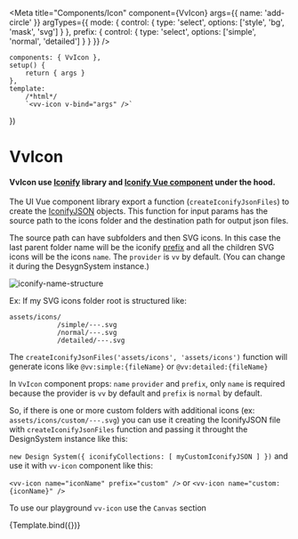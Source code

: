 
<Meta
	title="Components/Icon"
	component={VvIcon}
	args={{
		name: 'add-circle'
	}}
	argTypes={{
		mode: {
			control: {
				type: 'select',
				options: ['style', 'bg', 'mask', 'svg']
			}
		},
		prefix: {
			control: {
				type: 'select',
				options: ['simple', 'normal', 'detailed']
			}
		}
	}}
/>

	components: { VvIcon },
	setup() {
		return { args }
	},
	template:
		/*html*/
		`<vv-icon v-bind="args" />`
})

# VvIcon

#### VvIcon use <a href="https://iconify.design/" target="_blank">Iconify</a> library and <a href="https://docs.iconify.design/icon-components/vue/" target="_blank">Iconify Vue component</a> under the hood.

The UI Vue component library export a function (`createIconifyJsonFiles`) to create the <a href="https://docs.iconify.design/types/iconify-json.html" target="_blank">IconifyJSON</a> objects.
This function for input params has the source path to the icons folder and the destination path for output json files.

The source path can have subfolders and then SVG icons. In this case the last parent folder name will be the iconify <a href="https://docs.iconify.design/icon-components/vue/#icon" target="_blank">prefix</a> and all the children SVG icons will be the icons `name`.
The `provider` is `vv` by default. (You can change it during the DesygnSystem instance.)

<div class="flex justify-center py-lg">
	<img src="iconify-name-structure.png" alt="iconify-name-structure" />
</div>

Ex: If my SVG icons folder root is structured like:

    assets/icons/
    			/simple/---.svg
    			/normal/---.svg
    			/detailed/---.svg

The `createIconifyJsonFiles('assets/icons', 'assets/icons')` function will generate icons like `@vv:simple:{fileName}` or `@vv:detailed:{fileName}`

In `VvIcon` component props: `name` `provider` and `prefix`, only `name` is required because the provider is `vv` by default and `prefix` is `normal` by default.

So, if there is one or more custom folders with additional icons (ex: `assets/icons/custom/---.svg`) you can use it creating the IconifyJSON file with `createIconifyJsonFiles` function
and passing it throught the DesignSystem instance like this:

`new Design System({ iconifyCollections: [ myCustomIconifyJSON ] })` and use it with `vv-icon` component like this:

`<vv-icon name="iconName" prefix="custom" />` or `<vv-icon name="custom:{iconName}" />`

To use our playground `vv-icon` use the `Canvas` section

<Story name="vv-icon" args={{}}>
	{Template.bind({})}
</Story>
